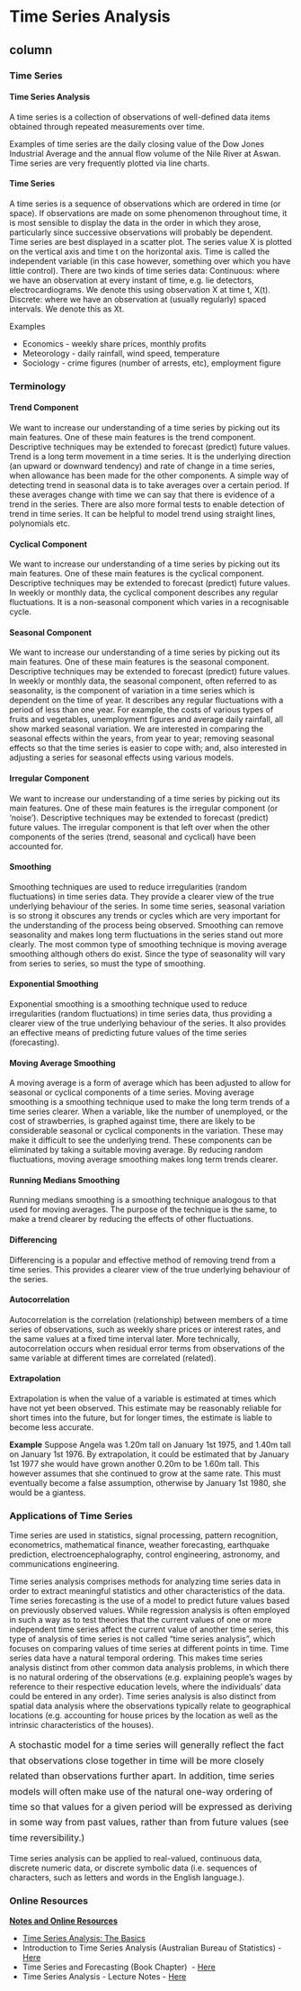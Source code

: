 Time Series Analysis {data-navmenu="Introduction"}
===========================

column {.tabset}
-----------------------------------

### Time Series 

<h4>Time Series Analysis</h4>

A time series is a collection of observations of well-defined data items obtained through repeated measurements over time.

Examples of time series are the daily closing value of the Dow Jones Industrial Average and the annual flow volume of the Nile River at Aswan. Time series are very frequently plotted via line charts.


<h4> Time Series </h4>
A time series is a sequence of observations which are ordered in time (or space). If observations are made on some phenomenon throughout time, it is most sensible to display the data in the order in which they arose, particularly since successive observations will probably be dependent. Time series are best displayed in a scatter plot. The series value X is plotted on the vertical axis and time t on the horizontal axis. Time is called the independent variable (in this case however, something over which you have little control). There are two kinds of time series data: 
Continuous:  where we have an observation at every instant of time, e.g. lie detectors, electrocardiograms. We denote this using observation X at time t, X(t). 
Discrete: where we have an observation at (usually regularly) spaced intervals. We denote this as Xt. 

Examples 

*	Economics - weekly share prices, monthly profits 
*	Meteorology - daily rainfall, wind speed, temperature 
*	Sociology - crime figures (number of arrests, etc), employment figure

### Terminology

#### Trend Component 
We want to increase our understanding of a time series by picking out its main features. One of these main features is the trend component. Descriptive techniques may be extended to forecast (predict) future values.
Trend is a long term movement in a time series. It is the underlying direction (an upward or downward tendency) and rate of change in a time series, when allowance has been made for the other components.
A simple way of detecting trend in seasonal data is to take averages over a certain period. If these averages change with time we can say that there is evidence of a trend in the series. There are also more formal tests to enable detection of trend in time series.
It can be helpful to model trend using straight lines, polynomials etc.

#### Cyclical Component 
We want to increase our understanding of a time series by picking out its main features. One of these main features is the cyclical component. Descriptive techniques may be extended to forecast (predict) future values.
In weekly or monthly data, the cyclical component describes any regular fluctuations.
It is a non-seasonal component which varies in a recognisable cycle.

<p>
#### Seasonal Component 
We want to increase our understanding of a time series by picking out its main features. One of these main features is the seasonal component. Descriptive techniques may be extended to forecast (predict) future values.
In weekly or monthly data, the seasonal component, often referred to as seasonality, is the component of variation in a time series which is dependent on the time of year. It describes any regular fluctuations with a period of less than one year. For example, the costs of various types of fruits and vegetables, unemployment figures and average daily rainfall, all show marked seasonal variation.
We are interested in comparing the seasonal effects within the years, from year to year; removing seasonal effects so that the time series is easier to cope with; and, also interested in adjusting a series for seasonal effects using various models.

<p>
#### Irregular Component 
We want to increase our understanding of a time series by picking out its main features. One of these main features is the irregular component (or 'noise'). Descriptive techniques may be extended to forecast (predict) future values.
The irregular component is that left over when the other components of the series (trend, seasonal and cyclical) have been accounted for.

#### Smoothing 
Smoothing techniques are used to reduce irregularities (random fluctuations) in time series data. They provide a clearer view of the true underlying behaviour of the series.
In some time series, seasonal variation is so strong it obscures any trends or cycles which are very important for the understanding of the process being observed. Smoothing can remove seasonality and makes long term fluctuations in the series stand out more clearly.
The most common type of smoothing technique is moving average smoothing although others do exist. Since the type of seasonality will vary from series to series, so must the type of smoothing.

<p>
#### Exponential Smoothing 
Exponential smoothing is a smoothing technique used to reduce irregularities (random fluctuations) in time series data, thus providing a clearer view of the true underlying behaviour of the series. It also provides an effective means of predicting future values of the time series (forecasting). 

<p>
#### Moving Average Smoothing 
A moving average is a form of average which has been adjusted to allow for seasonal or cyclical components of a time series. Moving average smoothing is a smoothing technique used to make the long term trends of a time series clearer.
When a variable, like the number of unemployed, or the cost of strawberries, is graphed against time, there are likely to be considerable seasonal or cyclical components in the variation. These may make it difficult to see the underlying trend. These components can be eliminated by taking a suitable moving average.
By reducing random fluctuations, moving average smoothing makes long term trends clearer.

<p>
#### Running Medians Smoothing 
Running medians smoothing is a smoothing technique analogous to that used for moving averages. The purpose of the technique is the same, to make a trend clearer by reducing the effects of other fluctuations.

<p>
####  Differencing 
Differencing is a popular and effective method of removing trend from a time series. This provides a clearer view of the true underlying behaviour of the series.

<p>
#### Autocorrelation 
Autocorrelation is the correlation (relationship) between members of a time series of observations, such as weekly share prices or interest rates, and the same values at a fixed time interval later.
More technically, autocorrelation occurs when residual error terms from observations of the same variable at different times are correlated (related).
<p>
#### Extrapolation 
Extrapolation is when the value of a variable is estimated at times which have not yet been observed. This estimate may be reasonably reliable for short times into the future, but for longer times, the estimate is liable to become less accurate.

**Example** 
Suppose Angela was 1.20m tall on January 1st 1975, and 1.40m tall on January 1st 1976. By extrapolation, it could be estimated that by January 1st 1977 she would have grown another 0.20m to be 1.60m tall. This however assumes that she continued to grow at the same rate. This must eventually become a false assumption, otherwise by January 1st 1980, she would be a giantess.



### Applications of Time Series

Time series are used in statistics, signal processing, pattern recognition, econometrics, mathematical finance, weather forecasting, earthquake prediction, electroencephalography, control engineering, astronomy, and communications engineering.

Time series analysis comprises methods for analyzing time series data in order to extract meaningful statistics and other characteristics of the data. Time series forecasting is the use of a model to predict future values based on previously observed values. While regression analysis is often employed in such a way as to test theories that the current values of one or more independent time series affect the current value of another time series, this type of analysis of time series is not called "time series analysis", which focuses on comparing values of time series at different points in time.
Time series data have a natural temporal ordering. This makes time series analysis distinct from other common data analysis problems, in which there is no natural ordering of the observations (e.g. explaining people's wages by reference to their respective education levels, where the individuals' data could be entered in any order). Time series analysis is also distinct from spatial data analysis where the observations typically relate to geographical locations (e.g. accounting for house prices by the location as well as the intrinsic characteristics of the houses).

<span style="line-height: 1.714285714; font-size: 1rem;">A stochastic model for a time series will generally reflect the fact that observations close together in time will be more closely related than observations further apart. In addition, time series models will often make use of the natural one-way ordering of time so that values for a given period will be expressed as deriving in some way from past values, rather than from future values (see time reversibility.)</span>

Time series analysis can be applied to real-valued, continuous data, discrete numeric data, or discrete symbolic data (i.e. sequences of characters, such as letters and words in the English language.).


<p>

### Online Resources

<span style="text-decoration: underline;"><strong>Notes and Online Resources</strong></span>
<ul>
	<li><a title="Time Series Analysis : The Basics" href="http://www.abs.gov.au/websitedbs/D3310114.nsf/home/Time+Series+Analysis:+The+Basics" target="_blank">Time Series Analysis: The Basics</a></li>
	<li>Introduction to Time Series Analysis (Australian Bureau of Statistics) - <a title="ABS -TSA" href="http://www.abs.gov.au/websitedbs/D3310114.nsf/home/Time+Series+Analysis:+The+Basics" target="_blank">Here</a></li>
	<li>Time Series and Forecasting (Book Chapter)  - <a title="http://highered.mcgraw-hill.com/sites/dl/free/0070951640/354829/lind51640_ch16.pdf" href="Time Series and Forecasting" target="_blank">Here</a></li>
	<li>Time Series Analysis - Lecture Notes - <a title="Time Series Analysis" href="http://www.public.iastate.edu/~alicia/stat328/Time%20Series.pdf" target="_blank">Here</a></li>
</ul>
